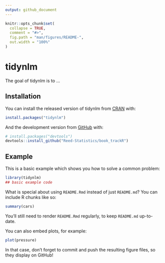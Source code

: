 ```yaml
---
output: github_document
---
```


<!-- README.md is generated from README.Rmd. Please edit that file -->

```r
knitr::opts_chunk$set(
  collapse = TRUE,
  comment = "#>",
  fig.path = "man/figures/README-",
  out.width = "100%"
)
```

# tidynlm

<!-- badges: start -->
<!-- badges: end -->

The goal of tidynlm is to ...

## Installation

You can install the released version of tidynlm from [CRAN](https://CRAN.R-project.org) with:

``` r
install.packages("tidynlm")
```

And the development version from [GitHub](https://github.com/) with:

``` r
# install.packages("devtools")
devtools::install_github("Reed-Statistics/book_trackR")
```
## Example

This is a basic example which shows you how to solve a common problem:

```r
library(tidynlm)
## basic example code
```

What is special about using `README.Rmd` instead of just `README.md`? You can include R chunks like so:

```r
summary(cars)
```

You'll still need to render `README.Rmd` regularly, to keep `README.md` up-to-date.

You can also embed plots, for example:

```r
plot(pressure)
```

In that case, don't forget to commit and push the resulting figure files, so they display on GitHub!

